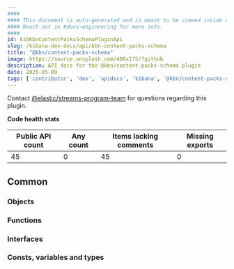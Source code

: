 ```yaml
---
####
#### This document is auto-generated and is meant to be viewed inside our experimental, new docs system.
#### Reach out in #docs-engineering for more info.
####
id: kibKbnContentPacksSchemaPluginApi
slug: /kibana-dev-docs/api/kbn-content-packs-schema
title: "@kbn/content-packs-schema"
image: https://source.unsplash.com/400x175/?github
description: API docs for the @kbn/content-packs-schema plugin
date: 2025-05-09
tags: ['contributor', 'dev', 'apidocs', 'kibana', '@kbn/content-packs-schema']
---
```




Contact [@elastic/streams-program-team](https://github.com/orgs/elastic/teams/streams-program-team) for questions regarding this plugin.

**Code health stats**

| Public API count  | Any count | Items lacking comments | Missing exports |
|-------------------|-----------|------------------------|-----------------|
| 45 | 0 | 45 | 0 |

## Common

### Objects
<DocDefinitionList data={kbnContentPacksSchemaObj.common.objects}/>

### Functions
<DocDefinitionList data={kbnContentPacksSchemaObj.common.functions}/>

### Interfaces
<DocDefinitionList data={kbnContentPacksSchemaObj.common.interfaces}/>

### Consts, variables and types
<DocDefinitionList data={kbnContentPacksSchemaObj.common.misc}/>

